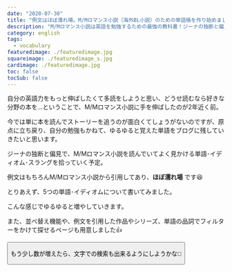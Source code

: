 ```yaml
---
date: "2020-07-30"
title: "例文はほぼ濡れ場。M/Mロマンス小説（海外BL小説）のための単語帳を作り始めました"
description: "M/Mロマンス小説は英語を勉強するための最強の教科書！ジーナの独断と偏見で、よく見かける単語･イディオム･スラングを紹介していきます。日常生活で使えなかったらごめんなさい"
category: english
tags:
  - vocabulary
featuredimage: ./featuredimage.jpg
squareimage: ./featuredimage_s.jpg
cardimage: ./featuredimage.jpg
toc: false
tocSub: false
---
```



自分の英語力をもっと伸ばしたくて多読をしようと思い、どうせ読むなら好きな分野の本を…ということで、M/Mロマンス小説に手を伸ばしたのが2年近く前。

今では単に本を読んでストーリーを追うのが面白くてしょうがないのですが、原点に立ち戻り、自分の勉強もかねて、ゆるゆると覚えた単語をブログに残していきたいと思います。

ジーナの独断と偏見で、M/Mロマンス小説を読んでいてよく見かける単語･イディオム･スラングを拾っていく予定。

例文はもちろんM/Mロマンス小説から引用してあり、__ほぼ濡れ場__ です😆

とりあえず、5つの単語･イディオムについて書いてみました。

<InternalLink slug="/vocabulary/lube/" />

<InternalLink slug="/vocabulary/broad/" />

<InternalLink slug="/vocabulary/draw/" />

<InternalLink slug="/vocabulary/expertise/" />

<InternalLink slug="/vocabulary/back-into/" />

こんな感じでゆるゆると増やしていきます。

また、並べ替え機能や、例文を引用した作品やシリーズ、単語の品詞でフィルターをかけて探せるページも用意しました👍

<Button label='単語検索ページへ' url='/vocabulary/' />

もう少し数が増えたら、文字での検索も出来るようにしようかな🤔

<AffiliateBanner />
